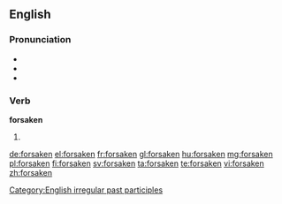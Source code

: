 ==English==

===Pronunciation===
* {{IPA|/fɔɻˈseɪkən/}}
* {{audio|en-us-forsaken.ogg|Audio (US)}}
* {{rhymes|eɪkən}}

===Verb===
'''forsaken'''

# {{past participle of|forsake|lang=en}}

[[Category:English irregular past participles]]

[[de:forsaken]]
[[el:forsaken]]
[[fr:forsaken]]
[[gl:forsaken]]
[[hu:forsaken]]
[[mg:forsaken]]
[[pl:forsaken]]
[[fi:forsaken]]
[[sv:forsaken]]
[[ta:forsaken]]
[[te:forsaken]]
[[vi:forsaken]]
[[zh:forsaken]]